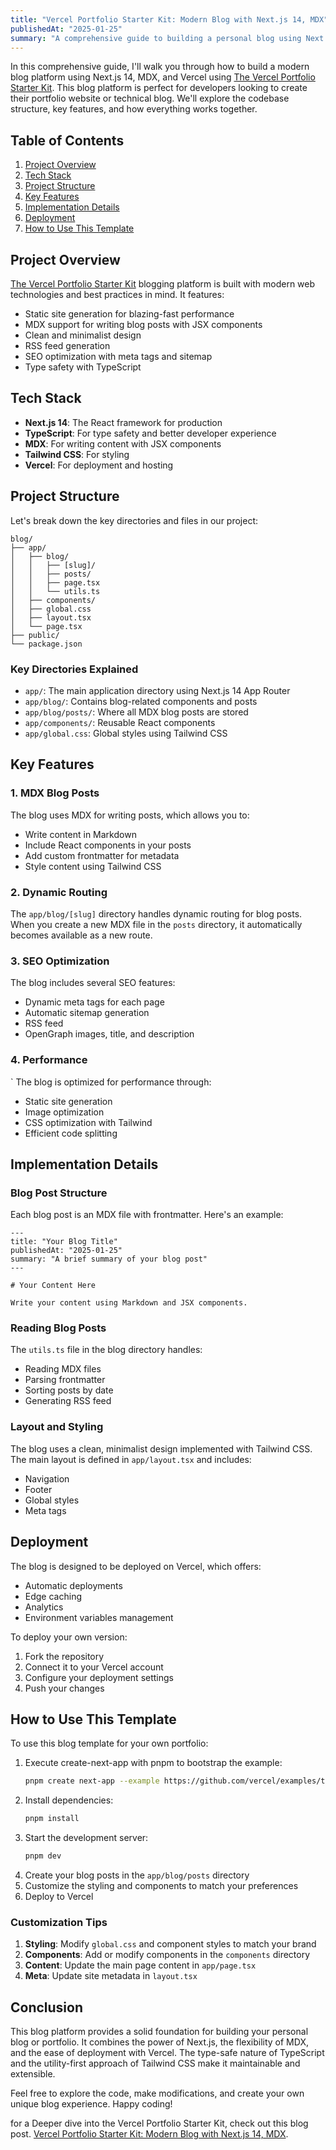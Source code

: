 ```yaml
---
title: "Vercel Portfolio Starter Kit: Modern Blog with Next.js 14, MDX"
publishedAt: "2025-01-25"
summary: "A comprehensive guide to building a personal blog using Next.js 14, MDX, and Vercel deployment. Learn how to create a modern, fast, and SEO-friendly blog platform."
---
```


In this comprehensive guide, I'll walk you through how to build a modern blog platform using Next.js 14, MDX, and Vercel using [The Vercel Portfolio Starter Kit](https://vercel.com/templates/next.js/portfolio-starter-kit). This blog platform is perfect for developers looking to create their portfolio website or technical blog. We'll explore the codebase structure, key features, and how everything works together.

## Table of Contents

1. [Project Overview](#project-overview)
2. [Tech Stack](#tech-stack)
3. [Project Structure](#project-structure)
4. [Key Features](#key-features)
5. [Implementation Details](#implementation-details)
6. [Deployment](#deployment)
7. [How to Use This Template](#how-to-use)

## Project Overview

[The Vercel Portfolio Starter Kit](https://vercel.com/templates/next.js/portfolio-starter-kit) blogging platform is built with modern web technologies and best practices in mind. It features:
- Static site generation for blazing-fast performance
- MDX support for writing blog posts with JSX components
- Clean and minimalist design
- RSS feed generation
- SEO optimization with meta tags and sitemap
- Type safety with TypeScript

## Tech Stack

- **Next.js 14**: The React framework for production
- **TypeScript**: For type safety and better developer experience
- **MDX**: For writing content with JSX components
- **Tailwind CSS**: For styling
- **Vercel**: For deployment and hosting

## Project Structure

Let's break down the key directories and files in our project:

```
blog/
├── app/
│   ├── blog/
│   │   ├── [slug]/
│   │   ├── posts/
│   │   ├── page.tsx
│   │   └── utils.ts
│   ├── components/
│   ├── global.css
│   ├── layout.tsx
│   └── page.tsx
├── public/
└── package.json
```

### Key Directories Explained

- `app/`: The main application directory using Next.js 14 App Router
- `app/blog/`: Contains blog-related components and posts
- `app/blog/posts/`: Where all MDX blog posts are stored
- `app/components/`: Reusable React components
- `app/global.css`: Global styles using Tailwind CSS

## Key Features

### 1. MDX Blog Posts

The blog uses MDX for writing posts, which allows you to:
- Write content in Markdown
- Include React components in your posts
- Add custom frontmatter for metadata
- Style content using Tailwind CSS

### 2. Dynamic Routing

The `app/blog/[slug]` directory handles dynamic routing for blog posts. When you create a new MDX file in the `posts` directory, it automatically becomes available as a new route.

### 3. SEO Optimization

The blog includes several SEO features:
- Dynamic meta tags for each page
- Automatic sitemap generation
- RSS feed
- OpenGraph images, title, and description

### 4. Performance
`
The blog is optimized for performance through:
- Static site generation
- Image optimization
- CSS optimization with Tailwind
- Efficient code splitting

## Implementation Details

### Blog Post Structure

Each blog post is an MDX file with frontmatter. Here's an example:

```mdx
---
title: "Your Blog Title"
publishedAt: "2025-01-25"
summary: "A brief summary of your blog post"
---

# Your Content Here

Write your content using Markdown and JSX components.
```

### Reading Blog Posts

The `utils.ts` file in the blog directory handles:
- Reading MDX files
- Parsing frontmatter
- Sorting posts by date
- Generating RSS feed

### Layout and Styling

The blog uses a clean, minimalist design implemented with Tailwind CSS. The main layout is defined in `app/layout.tsx` and includes:
- Navigation
- Footer
- Global styles
- Meta tags

## Deployment

The blog is designed to be deployed on Vercel, which offers:
- Automatic deployments
- Edge caching
- Analytics
- Environment variables management

To deploy your own version:

1. Fork the repository
2. Connect it to your Vercel account
3. Configure your deployment settings
4. Push your changes

## How to Use This Template

To use this blog template for your own portfolio:

1. Execute create-next-app with pnpm to bootstrap the example:
   ```bash
   pnpm create next-app --example https://github.com/vercel/examples/tree/main/solutions/blog blog
   ```
2. Install dependencies:
   ```bash
   pnpm install
   ```
3. Start the development server:
   ```bash
   pnpm dev
   ```
4. Create your blog posts in the `app/blog/posts` directory
5. Customize the styling and components to match your preferences
6. Deploy to Vercel

### Customization Tips

1. **Styling**: Modify `global.css` and component styles to match your brand
2. **Components**: Add or modify components in the `components` directory
3. **Content**: Update the main page content in `app/page.tsx`
4. **Meta**: Update site metadata in `layout.tsx`

## Conclusion

This blog platform provides a solid foundation for building your personal blog or portfolio. It combines the power of Next.js, the flexibility of MDX, and the ease of deployment with Vercel. The type-safe nature of TypeScript and the utility-first approach of Tailwind CSS make it maintainable and extensible.

Feel free to explore the code, make modifications, and create your own unique blog experience. Happy coding!

for a Deeper dive into the Vercel Portfolio Starter Kit, check out this blog post. [Vercel Portfolio Starter Kit: Modern Blog with Next.js 14, MDX](/blog/02-deeper-dive-vercel-portfolio-starter-kit).